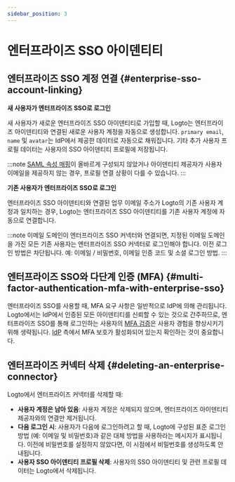 ```yaml
---
sidebar_position: 3
---
```


# 엔터프라이즈 SSO 아이덴티티

## 엔터프라이즈 SSO 계정 연결 \{#enterprise-sso-account-linking}

**새 사용자가 엔터프라이즈 SSO로 로그인**

새 사용자가 새로운 엔터프라이즈 SSO 아이덴티티로 가입할 때, Logto는 엔터프라이즈 아이덴티티와 연결된 새로운 사용자 계정을 자동으로 생성합니다. `primary email`, `name` 및 `avatar`는 IdP에서 제공한 데이터로 자동으로 채워집니다. 기타 추가 사용자 프로필 데이터는 사용자의 SSO 아이덴티티 프로필에 저장됩니다.

:::note
[SAML 속성 매핑](/integrations/saml-sso#step-3-configure-user-attributes-mapping)이 올바르게 구성되지 않았거나 아이덴티티 제공자가 사용자 이메일을 제공하지 않는 경우, 프로필 연결 상황이 다를 수 있습니다.
:::

**기존 사용자가 엔터프라이즈 SSO로 로그인**

엔터프라이즈 SSO 아이덴티티와 연결된 업무 이메일 주소가 Logto의 기존 사용자 계정과 일치하는 경우, Logto는 엔터프라이즈 SSO 아이덴티티를 기존 사용자 계정에 자동으로 연결합니다.

:::note
이메일 도메인이 엔터프라이즈 SSO 커넥터와 연결되면, 지정된 이메일 도메인을 가진 모든 기존 사용자는 엔터프라이즈 SSO 커넥터로 로그인해야 합니다. 이전 로그인 방법은 차단됩니다. 예: 이메일 / 비밀번호, 이메일 인증 코드 및 소셜 로그인 방법.
:::

## 엔터프라이즈 SSO와 다단계 인증 (MFA) \{#multi-factor-authentication-mfa-with-enterprise-sso}

엔터프라이즈 SSO를 사용할 때, MFA 요구 사항은 일반적으로 IdP에 의해 관리됩니다. Logto에서는 IdP에서 인증된 모든 아이덴티티를 신뢰할 수 있는 것으로 간주하므로, 엔터프라이즈 SSO를 통해 로그인하는 사용자의 [MFA 검증](/end-user-flows/mfa)은 사용자 경험을 향상시키기 위해 생략됩니다. [IdP](/end-user-flows/enterprise-sso#key-components-of-enterprise-sso) 측에서 MFA 보호가 활성화되어 있는지 확인하는 것이 중요합니다.

## 엔터프라이즈 커넥터 삭제 \{#deleting-an-enterprise-connector}

Logto에서 엔터프라이즈 커넥터를 삭제할 때:

- **사용자 계정은 남아 있음**: 사용자 계정은 삭제되지 않으며, 엔터프라이즈 아이덴티티 제공자와의 연결만 제거됩니다.
- **다음 로그인 시**: 사용자가 다음에 로그인하려고 할 때, Logto에 구성된 표준 로그인 방법 (예: 이메일 및 비밀번호)과 같은 대체 방법을 사용하라는 메시지가 표시됩니다. 이전에 비밀번호를 설정하지 않았다면, 이 시점에서 비밀번호를 생성하도록 안내됩니다.
- **사용자 SSO 아이덴티티 프로필 삭제**: 사용자의 SSO 아이덴티티 및 관련 프로필 데이터는 Logto에서 삭제됩니다.
